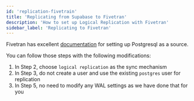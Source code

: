 ```yaml
---
id: 'replication-fivetrain'
title: 'Replicating from Supabase to Fivetran'
description: 'How to set up Logical Replication with Fivetran'
sidebar_label: 'Replicating to Fivetran'
---
```


Fivetran has excellent [documentation](https://fivetran.com/docs/connectors/databases/postgresql/setup-guide) for setting up Postgresql as a source.

You can follow those steps with the following modifications:


1. In Step 2, choose `logical replication` as the sync mechanism
2. In Step 3, do not create a user and use the existing `postgres` user for replication 
3. In Step 5, no need to modify any WAL settings as we have done that for you